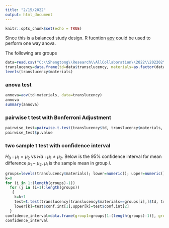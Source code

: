 ```yaml
---
title: "2/15/2022"
output: html_document
---
```


```r
knitr::opts_chunk$set(echo = TRUE)
```

Since this is a balanced study design. R fucntion  [aov](https://www.rdocumentation.org/packages/stats/versions/3.6.2/topics/aov) could be used to perform one way anova.  



The following are groups  

```r
data=read.csv("C:\\Shengtong\\Research\\AllCollaboration\\2022\\202202\\Essa\\Translucency.csv", header=T)
translucency=data.frame(td=data$transclucency, materials=as.factor(data$materials))
levels(translucency$materials)
```

### anova test 

```r
annova=aov(td~materials, data=translucency)
annova
summary(annova)
```


### pairwise t test with Bonferroni Adjustment

```r
pairwise_test=pairwise.t.test(translucency$td, translucency$materials, p.adjust.method = "bonf")
pairwise_test$p.value
```


### two sample t test with confidence interval 

$H_0:\mu_1=\mu_2$  vs $Ha: \mu_1 \neq \mu_2$. Below is the 95% confidence interval for mean difference $\mu_1-\mu_2$. $\mu_i$ is the sample mean in group $i$. 


```r
groups=levels(translucency$materials); lower=numeric(); upper=numeric() 
k=0
for (i in 1:(length(groups)-1))
  for (j in (i+1):length(groups))
   {
    k=k+1
    test=t.test(translucency[translucency$materials==groups[i],]$td, translucency[translucency$materials==groups[j],]$td, conf.level = 0.95)
    lower[k]=test$conf.int[1];upper[k]=test$conf.int[2] 
  }
confidence_interval=data.frame(group1=groups[1:(length(groups)-1)], group2=groups[2:length(groups)], Lower=lower, Upper=upper)
confidence_interval
```

























